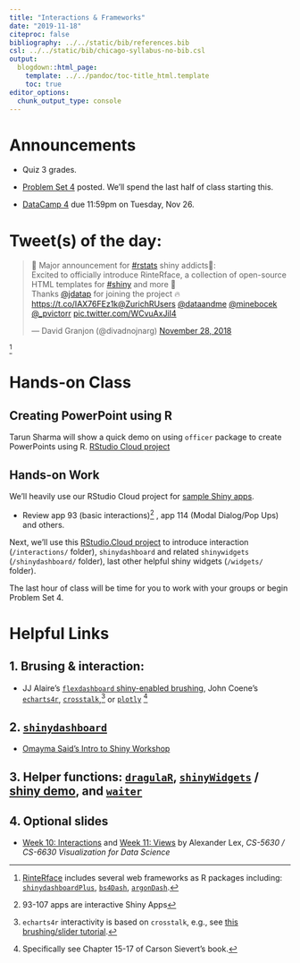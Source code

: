 ```yaml
---
title: "Interactions & Frameworks"
date: "2019-11-18"
citeproc: false
bibliography: ../../static/bib/references.bib
csl: ../../static/bib/chicago-syllabus-no-bib.csl
output:
  blogdown::html_page:
    template: ../../pandoc/toc-title_html.template
    toc: true
editor_options: 
  chunk_output_type: console
---
```


# Announcements

- Quiz 3 grades.

- [Problem Set 4](../../assignment/04-problem-set/) posted. We'll spend the last half of class starting this.

- [DataCamp 4](../../assignment/04-datacamp/) due 11:59pm on Tuesday, Nov 26. 

# Tweet(s) of the day:

<blockquote class="twitter-tweet" data-lang="en"><p lang="en" dir="ltr">🎅 Major announcement for <a href="https://twitter.com/hashtag/rstats?src=hash&amp;ref_src=twsrc%5Etfw">#rstats</a> shiny addicts🎅:<br>Excited to officially introduce RinteRface, a collection of open-source HTML templates for <a href="https://twitter.com/hashtag/shiny?src=hash&amp;ref_src=twsrc%5Etfw">#shiny</a> and more 🦄<br>Thanks <a href="https://twitter.com/jdatap?ref_src=twsrc%5Etfw">@jdatap</a> for joining the project 🔥<a href="https://t.co/IAX76FEz1k">https://t.co/IAX76FEz1k</a><a href="https://twitter.com/ZurichRUsers?ref_src=twsrc%5Etfw">@ZurichRUsers</a> <a href="https://twitter.com/dataandme?ref_src=twsrc%5Etfw">@dataandme</a> <a href="https://twitter.com/minebocek?ref_src=twsrc%5Etfw">@minebocek</a> <a href="https://twitter.com/_pvictorr?ref_src=twsrc%5Etfw">@_pvictorr</a> <a href="https://t.co/WCvuAxJiI4">pic.twitter.com/WCvuAxJiI4</a></p>&mdash; David Granjon (@divadnojnarg) <a href="https://twitter.com/divadnojnarg/status/1067804524495192064?ref_src=twsrc%5Etfw">November 28, 2018</a></blockquote>
<script async src="https://platform.twitter.com/widgets.js" charset="utf-8"></script>

^[[RinteRface](https://rinterface.com/) includes several web frameworks as R packages including: [`shinydashboardPlus`](https://github.com/RinteRface/shinydashboardPlus),  [`bs4Dash`](https://github.com/RinteRface/bs4Dash),  [`argonDash`](https://rinterface.github.io/argonDash/).]

# Hands-on Class

## Creating PowerPoint using R

Tarun Sharma will show a quick demo on using `officer` package to create PowerPoints using R. [RStudio Cloud project](https://rstudio.cloud/project/701622)

## Hands-on Work

We'll heavily use our RStudio Cloud project for [sample Shiny apps](https://rstudio.cloud/spaces/22733/project/454724). 

* Review app 93 (basic interactions)^[93-107 apps are interactive Shiny Apps] , app 114 (Modal Dialog/Pop Ups) and others.

Next, we'll use this [RStudio.Cloud project](https://rstudio.cloud/spaces/22733/project/707339) to introduce interaction (`/interactions/` folder), `shinydashboard` and related `shinywidgets` (`/shinydashboard/` folder), last other helpful shiny widgets (`/widgets/` folder).

The last hour of class will be time for you to work with your groups or begin Problem Set 4.

# Helpful Links

## 1. Brusing & interaction:

- JJ Alaire's [`flexdashboard` shiny-enabled brushing](https://jjallaire.shinyapps.io/shiny-ggplot2-brushing/), John Coene's [`echarts4r`](https://echarts4r.john-coene.com/articles/shiny.html),  [`crosstalk`](https://rstudio.github.io/crosstalk/using.html),^[`echarts4r` interactivity is based on `crosstalk`, e.g., see [this brushing/slider tutorial](https://echarts4r.john-coene.com/articles/brush.html).] or [`plotly`](https://plotly-r.com/linking-views-with-shiny.html) ^[Specifically see Chapter 15-17 of Carson Sievert's book.]

## 2. [`shinydashboard`](https://rstudio.github.io/shinydashboard/)

- [Omayma Said's Intro to Shiny Workshop](https://github.com/OmaymaS/intro_to_shiny_workshop/)

## 3. Helper functions: [`dragulaR`](https://github.com/zzawadz/dragulaR),  [`shinyWidgets`](https://github.com/dreamRs/shinyWidgets) / [shiny demo](http://shinyapps.dreamrs.fr/shinyWidgets/), and [`waiter`](https://shiny.john-coene.com/waiter/)

## 4. Optional slides

- <i class="fas fa-book"></i> [Week 10: Interactions](https://github.com/wesslen/dsba5122-fall2019/raw/master/static/readings/10-Interaction.pdf) and [Week 11: Views](https://github.com/wesslen/dsba5122-fall2019/raw/master/static/readings/11-Views.pdf) by Alexander Lex, *CS-5630 / CS-6630 Visualization for Data Science*
